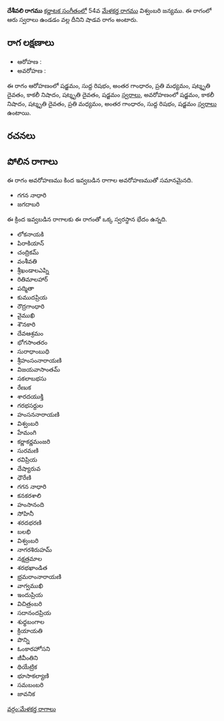{{Infobox ragam
	| name          	= దేశీవలి
	| synonym	    	= 
	| mela          	= 
	| chakra        	= 
	| janaka        	= 
	| type          	= శాడవ
	| arohanam      	= {{svaraC|S|R1|G3|M2|D3|N3|D3|S'}} 
	| avarohanam    	= {{svaraC|S'|N3|D3|M2|G3|R1|S}}
	| jeeva         	=
	| chhaya        	=
	| nyasa         	=
	| vishesha      	= 
	| equivalent  		= 
}}
{{కర్ణాటక సంగీత రాగాలు}}
'''దేశీవలి రాగము''' [[కర్ణాటక సంగీతం]]లో 54వ [[మేళకర్త రాగము]] విశ్వంబరి జన్యము.  ఈ రాగంలో ఆరు స్వరాలు ఉండడం వల్ల దీనిని షాడవ రాగం అంటారు.


==రాగ లక్షణాలు==


* ఆరోహణ : {{svaraC|S|R1|G3|M2|D3|N3|D3|S'}} 
* అవరోహణ : {{svaraC|S'|N3|D3|M2|G3|R1|S}}

ఈ రాగం ఆరోహణంలో షడ్జమం, సుద్ద రిషభం, అంతర గాంధారం, ప్రతి మధ్యమం, షట్శృతి దైవతం, కాకలీ నిషాదం, షట్శృతి దైవతం, షడ్జమం [[స్వరాలు]], అవరోహణంలో షడ్జమం, కాకలీ నిషాదం, షట్శృతి దైవతం, ప్రతి మధ్యమం, అంతర గాంధారం, సుద్ద రిషభం, షడ్జమం [[స్వరాలు]] ఉంటాయి.

==రచనలు==



==పోలిన రాగాలు==
ఈ రాగం అవరోహణము కింద ఇవ్వబడిన రాగాల అవరోహణముతో సమానమైనది.
* గగన నాధారి
* జగదాబరి

ఈ క్రింద ఇవ్వబడిన రాగాలకు ఈ రాగంతో ఒక్క స్వరస్థాన భేదం ఉన్నది.
* లోకనాయకి
* పిరాకియాన్
* చంద్రికమ్
* వంశీవతి
* శ్రీఖండాలఎప్ని
* రితిమాలహార్
* పద్మితా
* కుముదప్రియ
* రౌద్రగాంధారి
* వైముఖి
* శౌనకారి
* దేవఆశ్రమం
* భోగసాంతరం
* సురాధాంబుధి
* శ్రీహంసంనారాయణి
* విజయవాసాంతమ్
* సకలాబభసు
* రేణుక
* శారదయుక్తి
* గరభసర్దుల
* హంసననారాయణి
* విశ్వంబరి
* హేమంగి
* కర్ణాకర్ణమంజరి
* సురమణి
* రవిప్రియ
* దేష్యారువ
* ధౌరేణి
* గగన నాధారి
* కనకరశాలి
* హంసానంది
* సోహినీ
* శరదభరణి
* బలభి
* విశ్వంబరి
* నాగరశిరుహమ్
* నక్షత్రమాల
* శరభఖాండిత
* భ్రమరాంనారాయణి
* వాగ్వముఖి
* ఇందుప్రియ
* విచిత్రంబరి
* సదానందప్రియ
* శుధ్ధబంగాల
* క్రియాయతి
* పొన్ని
* ఓంకారహోసని
* జీవీంతిని
* థియేట్రిక
* భూసాకల్యాణి
* సమబంబరి
* జావనిక



[[వర్గం:మేళకర్త రాగాలు]]